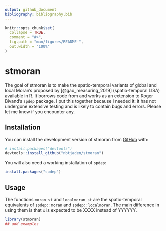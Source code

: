 ```yaml
---
output: github_document
bibliography: bibliography.bib
---
```


<!-- README.md is generated from README.Rmd. Please edit that file -->

```r
knitr::opts_chunk$set(
  collapse = TRUE,
  comment = "#>",
  fig.path = "man/figures/README-",
  out.width = "100%"
)
```

# stmoran

<!-- badges: start -->

<!-- badges: end -->

The goal of stmoran is to make the spatio-temporal variants of global and local Moran's proposed by [@gao_measuring_2019] (spatio-temporal LISA) available in R. It borrows code from and works as an extension to Roger Bivand's `spdep` package. I put this together because I needed it: it has not undergone extensive testing and is likely to contain bugs and errors. Please let me know if you encounter any.

## Installation

You can install the development version of stmoran from [GitHub](https://github.com/) with:

``` r
# install.packages("devtools")
devtools::install_github("nbtjaden/stmoran")
```

You will also need a working installation of `spdep`:

``` r
install.packages("spdep")
```

## Usage

The functions `moran_st` and `localmoran_st` are the spatio-temporal equivalents of `spdep::moran` and `spdep::localmoran`. The main difference in using them is that `x` is expected to be XXXX instead of YYYYYY.

```r
library(stmoran)
## add examples
```
